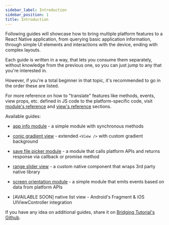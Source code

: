 ```yaml
---
sidebar_label: Introduction
sidebar_position: 1
title: Introduction
---
```


Following guides will showcase how to bring multiple platform features to a React Native application, from querying basic application information, through simple UI elements and interactions with the device, ending with complex layouts.

Each guide is written in a way, that lets you consume them separately, without knowledge from the previous one, so you can just jump to any that you're interested in.

However, if you're a total beginner in that topic, it's recommended to go in the order these are listed.

For more reference on how to "translate" features like methods, events, view props, etc. defined in JS code to the platform-specific code, visit [module's reference](../module-reference/module-intro) and [view's reference](../view-reference/view-intro) sections.

Available guides:

- [app info module](./app-info-module/intro) - a simple module with synchronous methods

- [conic gradient view](./conic-gradient-view/intro) - extended `<View />` with custom gradient background

- [save file picker module](./save-file-picker-module/intro) - a module that calls platform APIs and returns response via callback or promise method

- [range slider view](./range-slider-view/intro) - a custom native component that wraps 3rd party native library

- [screen orientation module](./screen-orientation-module/intro) - a simple module that emits events based on data from platform APIs

- [AVAILABLE SOON] native list view - Android's Fragment & iOS UIViewController integration

If you have any idea on additional guides, share it on [Bridging Tutorial's Github](https://github.com/mateusz1913/rnbridgingtutorial/discussions).
